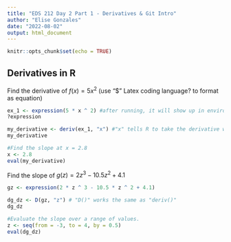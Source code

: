 ```yaml
---
title: "EDS 212 Day 2 Part 1 - Derivatives & Git Intro"
author: "Elise Gonzales"
date: "2022-08-02"
output: html_document
---
```


```r
knitr::opts_chunk$set(echo = TRUE)
```

## Derivatives in R

Find the derivative of $f(x) = 5x^2$ (use "\$" Latex coding language? to format as equation)

```r
ex_1 <- expression(5 * x ^ 2) #after running, it will show up in environment. "expression()" generic placeholder...creates unevaluated expression to feed into function (deriv func can use expression)
?expression

my_derivative <- deriv(ex_1, "x") #"x" tells R to take the derivative with respect to x
my_derivative

#Find the slope at x = 2.8
x <- 2.8
eval(my_derivative)

```

Find the slope of $g(z) = 2z^3-10.5z^2+4.1$

```r
gz <- expression(2 * z ^ 3 - 10.5 * z ^ 2 + 4.1)

dg_dz <- D(gz, "z") # "D()" works the same as "deriv()"
dg_dz

#Evaluate the slope over a range of values.
z <- seq(from = -3, to = 4, by = 0.5)
eval(dg_dz)


```

